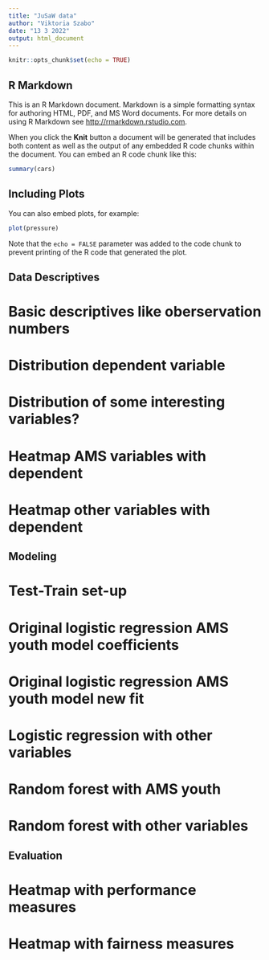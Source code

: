 ```yaml
---
title: "JuSaW data"
author: "Viktoria Szabo"
date: "13 3 2022"
output: html_document
---
```


```r
knitr::opts_chunk$set(echo = TRUE)
```

## R Markdown

This is an R Markdown document. Markdown is a simple formatting syntax for authoring HTML, PDF, and MS Word documents. For more details on using R Markdown see <http://rmarkdown.rstudio.com>.

When you click the **Knit** button a document will be generated that includes both content as well as the output of any embedded R code chunks within the document. You can embed an R code chunk like this:

```r
summary(cars)
```

## Including Plots

You can also embed plots, for example:

```r
plot(pressure)
```

Note that the `echo = FALSE` parameter was added to the code chunk to prevent printing of the R code that generated the plot.

## Data Descriptives

# Basic descriptives like oberservation numbers
# Distribution dependent variable
# Distribution of some interesting variables?
# Heatmap AMS variables with dependent
# Heatmap other variables with dependent

## Modeling

# Test-Train set-up
# Original logistic regression AMS youth model coefficients
# Original logistic regression AMS youth model new fit
# Logistic regression with other variables
# Random forest with AMS youth
# Random forest with other variables

## Evaluation

# Heatmap with performance measures
# Heatmap with fairness measures

